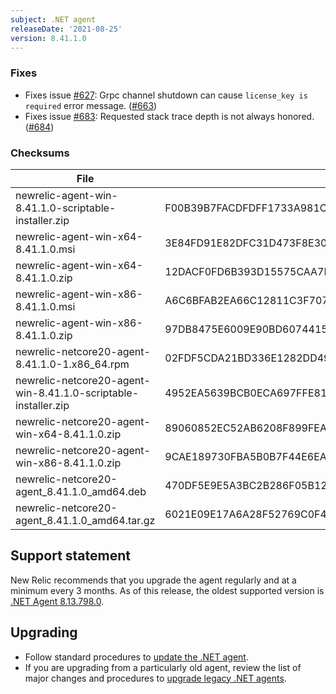 ```yaml
---
subject: .NET agent
releaseDate: '2021-08-25'
version: 8.41.1.0
---
```


### Fixes

* Fixes issue [#627](https://github.com/newrelic/newrelic-dotnet-agent/issues/627): Grpc channel shutdown can cause `license_key is required` error message. ([#663](https://github.com/newrelic/newrelic-dotnet-agent/pull/663))
* Fixes issue [#683](https://github.com/newrelic/newrelic-dotnet-agent/issues/683): Requested stack trace depth is not always honored. ([#684](https://github.com/newrelic/newrelic-dotnet-agent/pull/684))

### Checksums

| File                                                           | SHA - 256  Hash                                                  |
| -------------------------------------------------------------- | ---------------------------------------------------------------- |
| newrelic-agent-win-8.41.1.0-scriptable-installer.zip           | F00B39B7FACDFDFF1733A981C5C67BD8F4D4E31F2D6F0B4AC0B9C227153CE758 |
| newrelic-agent-win-x64-8.41.1.0.msi                            | 3E84FD91E82DFC31D473F8E300E4F0C2EF2D9DEB7CC0D719E9026F0879E8E53E |
| newrelic-agent-win-x64-8.41.1.0.zip                            | 12DACF0FD6B393D15575CAA7D141C1D1CBC7B779BAF4ED46AA8B68679A16E491 |
| newrelic-agent-win-x86-8.41.1.0.msi                            | A6C6BFAB2EA66C12811C3F7071B9836C1BDC52852FB7ACA7905D389285765533 |
| newrelic-agent-win-x86-8.41.1.0.zip                            | 97DB8475E6009E90BD607441541E2C8CDF129CC8B4266E351DE5B4E47BC39B7C |
| newrelic-netcore20-agent-8.41.1.0-1.x86_64.rpm                 | 02FDF5CDA21BD336E1282DD49D68CA271F0BF0348AE529E8AD298C188ABA5430 |
| newrelic-netcore20-agent-win-8.41.1.0-scriptable-installer.zip | 4952EA5639BCB0ECA697FFE815368C09FB9CA4ACAA61605D62E53D2EF3FBC477 |
| newrelic-netcore20-agent-win-x64-8.41.1.0.zip                  | 89060852EC52AB6208F899FEA35C633E6A79DF63CA86A34500AD4F2FD3167E62 |
| newrelic-netcore20-agent-win-x86-8.41.1.0.zip                  | 9CAE189730FBA5B0B7F44E6EA8F760711F3AAB4742E8BB72D8764CDE8F0C9153 |
| newrelic-netcore20-agent_8.41.1.0_amd64.deb                    | 470DF5E9E5A3BC2B286F05B126DD31DDAB886E661C0621D1E3F2F74C2ABEE01B |
| newrelic-netcore20-agent_8.41.1.0_amd64.tar.gz                 | 6021E09E17A6A28F52769C0F4803AA6A35A8DE5825B85FF4876B1748EF14EBCA |

## Support statement

New Relic recommends that you upgrade the agent regularly and at a minimum every 3 months. As of this release, the oldest supported version is [.NET Agent 8.13.798.0](/docs/release-notes/agent-release-notes/net-release-notes/net-agent-8137980).

## Upgrading

* Follow standard procedures to [update the .NET agent](/docs/agents/net-agent/installation-configuration/update-net-agent).
* If you are upgrading from a particularly old agent, review the list of major changes and procedures to [upgrade legacy .NET agents](/docs/agents/net-agent/troubleshooting/upgrade-legacy-net-agents).
